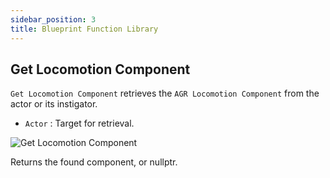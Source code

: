 ```yaml
---
sidebar_position: 3
title: Blueprint Function Library
---
```


## Get Locomotion Component

`Get Locomotion Component` retrieves the `AGR Locomotion Component` from
the actor or its instigator.
* `Actor` <Step text="1"/> : Target for retrieval.

![Get Locomotion Component](_static/img/bpfl/get-locomotion-component.png)

Returns the found component, or nullptr.